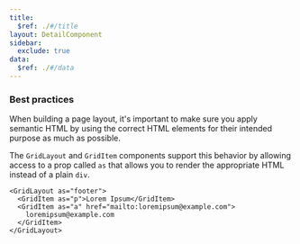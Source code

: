 ```yaml
---
title:
  $ref: ./#/title
layout: DetailComponent
sidebar:
  exclude: true
data:
  $ref: ./#/data
---
```


### Best practices

When building a page layout, it's important to make sure you apply semantic HTML by using the correct HTML elements for their intended purpose as much as possible.

The `GridLayout` and `GridItem` components support this behavior by allowing access to a prop called `as` that allows you to render the appropriate HTML instead of a plain `div`.

```tsx
<GridLayout as="footer">
  <GridItem as="p">Lorem Ipsum</GridItem>
  <GridItem as="a" href="mailto:loremipsum@example.com">
    loremipsum@example.com
  </GridItem>
</GridLayout>
```
